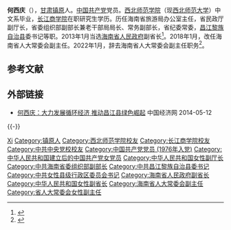 '''何西庆'''（{{bd|1958年|6月||catIdx=He何}}），[[甘肃省|甘肃]][[镇原县|镇原]]人。[[中国共产党|中国共产党]]党员。[[西北师范大学|西北师范学院]]（现[[西北师范大学|西北师范大学]]）中文系毕业，[[长江商学院|长江商学院]]在职研究生学历。历任海南省旅游局办公室主任，省民政厅副厅长，省委组织部副部长兼老干部局局长、常务副部长，省纪委常委，[[昌江黎族自治县|昌江黎族自治县]]委书记等职。2013年1月当选[[海南省人民政府|海南省人民政府]]副省长<ref>{{cite web|accessdate=2013-05-01|url=http://news.ifeng.com/mainland/special/2013difanglianghui/content-4/detail_2013_02/10/22101340_0.shtml|title=海南新任副省长何西庆简历|publisher=[[凤凰网|凤凰网]]|archive-date=2013-02-15|archive-url=https://web.archive.org/web/20130215214126/http://news.ifeng.com/mainland/special/2013difanglianghui/content-4/detail_2013_02/10/22101340_0.shtml|dead-url=no}}</ref>。2018年1月，改任海南省人大常委会副主任。2022年1月，辞去海南省人大常委会副主任职务<ref>{{Cite web|title=何西庆辞去海南省人大常委会副主任职务|url=http://district.ce.cn/newarea/sddy/202201/24/t20220124_37284169.shtml|access-date=2022-01-24|publisher=[[中国经济网|中国经济网]]|archive-date=2022-02-12|archive-url=https://web.archive.org/web/20220212163101/http://district.ce.cn/newarea/sddy/202201/24/t20220124_37284169.shtml|dead-url=no}}</ref>。

==参考文献==
{{reflist}}

==外部链接==
*[https://web.archive.org/web/20140512224328/http://hj.ce.cn/news/2012-09-21/15722.html 何西庆：大力发展循环经济 推动昌江县绿色崛起] 中国经济网 2014-05-12

{{-}}
{{start box}}
{{s-ppo|cpc}}
{{s-before|[[唐剑光|唐剑光]]}}
{{s-title|[[中国共产党昌江黎族自治县委员会|中国共产党昌江黎族自治县委员会]]书记|2010年8月－2013年3月}}
{{s-after|[[严朝君|严朝君]]}}
{{s-before|[[王焕明|王焕明]]}}
{{s-title|[[中国共产党海南省委员会|中国共产党海南省委员会]]老干部局局长|2006年11月－2010年2月}}
{{s-after|[[梁飞|梁　飞]]}}
{{end box}}
{{china-poli-bio-stub}}
{{DEFAULTSORT:He何}}
[[Category:何姓|Xi]]
[[Category:镇原人|Category:镇原人]]
[[Category:西北师范学院校友|Category:西北师范学院校友]]
[[Category:长江商学院校友|Category:长江商学院校友]]
[[Category:中共中央党校校友|Category:中共中央党校校友]]
[[Category:中国共产党党员_(1976年入党)|Category:中国共产党党员 (1976年入党)]]
[[Category:中华人民共和国建立后的中国共产党女党员|Category:中华人民共和国建立后的中国共产党女党员]]
[[Category:中华人民共和国女性副厅长|Category:中华人民共和国女性副厅长]]
[[Category:中共海南省委组织部副部长|Category:中共海南省委组织部副部长]]
[[Category:中共昌江黎族自治县委书记|Category:中共昌江黎族自治县委书记]]
[[Category:中共女性县级行政区委员会书记|Category:中共女性县级行政区委员会书记]]
[[Category:海南省人民政府副省长|Category:海南省人民政府副省长]]
[[Category:中华人民共和国女性副省长|Category:中华人民共和国女性副省长]]
[[Category:海南省人大常委会副主任|Category:海南省人大常委会副主任]]
[[Category:省人大常委会女性副主任|Category:省人大常委会女性副主任]]